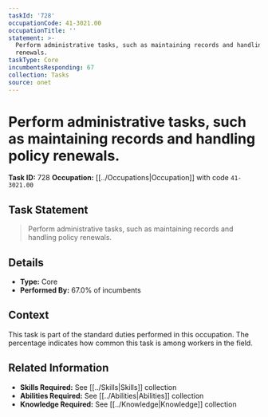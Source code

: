 ```yaml
---
taskId: '728'
occupationCode: 41-3021.00
occupationTitle: ''
statement: >-
  Perform administrative tasks, such as maintaining records and handling policy
  renewals.
taskType: Core
incumbentsResponding: 67
collection: Tasks
source: onet
---
```

# Perform administrative tasks, such as maintaining records and handling policy renewals.

**Task ID:** 728
**Occupation:** [[../Occupations|Occupation]] with code `41-3021.00`

## Task Statement

> Perform administrative tasks, such as maintaining records and handling policy renewals.

## Details

- **Type:** Core
- **Performed By:** 67.0% of incumbents

## Context

This task is part of the standard duties performed in this occupation. The percentage indicates how common this task is among workers in the field.

## Related Information

- **Skills Required:** See [[../Skills|Skills]] collection
- **Abilities Required:** See [[../Abilities|Abilities]] collection
- **Knowledge Required:** See [[../Knowledge|Knowledge]] collection
